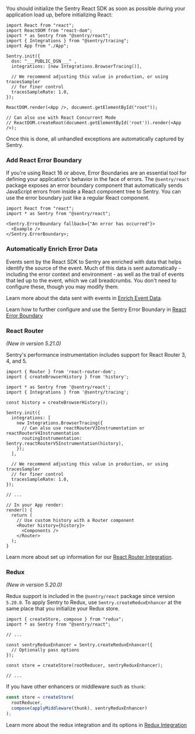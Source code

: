 You should initialize the Sentry React SDK as soon as possible during your application load up, before initializing React:

```JSX
import React from "react";
import ReactDOM from "react-dom";
import * as Sentry from "@sentry/react";
import { Integrations } from "@sentry/tracing";
import App from "./App";

Sentry.init({
  dsn: "___PUBLIC_DSN___" ,
  integrations: [new Integrations.BrowserTracing()],

  // We recommend adjusting this value in production, or using tracesSampler
  // for finer control
  tracesSampleRate: 1.0,
});

ReactDOM.render(<App />, document.getElementById("root"));

// Can also use with React Concurrent Mode
// ReactDOM.createRoot(document.getElementById('root')).render(<App />);
```

Once this is done, all unhandled exceptions are automatically captured by Sentry.

### Add React Error Boundary

If you're using React 16 or above, Error Boundaries are an essential tool for defining your application's behavior in the face of errors. The `@sentry/react` package exposes an error boundary component that automatically sends JavaScript errors from inside a React component tree to Sentry. You can use the error boundary just like a regular React component.

```JSX
import React from "react";
import * as Sentry from "@sentry/react";

<Sentry.ErrorBoundary fallback={"An error has occurred"}>
  <Example />
</Sentry.ErrorBoundary>;
```

### Automatically Enrich Error Data

Events sent by the React SDK to Sentry are enriched with data that helps identify the source of the event. Much of this data is sent automatically - including the error context and environment - as well as the trail of events that led up to the event, which we call breadcrumbs. You don't need to configure these, though you may modify them.

Learn more about the data sent with events in [Enrich Event Data](enriching-events/context/).

Learn how to further configure and use the Sentry Error Boundary in [React Error Boundary](./components/errorboundary/)

### React Router

_(New in version 5.21.0)_

Sentry's performance instrumentation includes support for React Router 3, 4, and 5.

```JSX
import { Router } from 'react-router-dom';
import { createBrowserHistory } from 'history';

import * as Sentry from '@sentry/react';
import { Integrations } from '@sentry/tracing';

const history = createBrowserHistory();

Sentry.init({
  integrations: [
    new Integrations.BrowserTracing({
      // Can also use reactRouterV3Instrumentation or reactRouterV4Instrumentation
      routingInstrumentation: Sentry.reactRouterV5Instrumentation(history),
    });
  ],

  // We recommend adjusting this value in production, or using tracesSampler
  // for finer control
  tracesSampleRate: 1.0,
});

// ...

// In your App render:
render() {
  return (
    // Use custom history with a Router component
    <Router history={history}>
      <Components />
    </Router>
  );
}
```

Learn more about set up information for our [React Router Integration](configuration/integrations/react-router/).

### Redux

_(New in version 5.20.0)_

Redux support is included in the `@sentry/react` package since version `5.20.0`. To apply Sentry to Redux, use `Sentry.createReduxEnhancer` at the same place that you initialize your Redux store.

```JSX
import { createStore, compose } from "redux";
import * as Sentry from "@sentry/react";

// ...

const sentryReduxEnhancer = Sentry.createReduxEnhancer({
  // Optionally pass options
});

const store = createStore(rootReducer, sentryReduxEnhancer);

// ...
```

If you have other enhancers or middleware such as `thunk`:

```javascript
const store = createStore(
  rootReducer,
  compose(applyMiddleware(thunk), sentryReduxEnhancer)
);
```

Learn more about the redux integration and its options in [Redux Integration](configuration/integrations/redux/)
